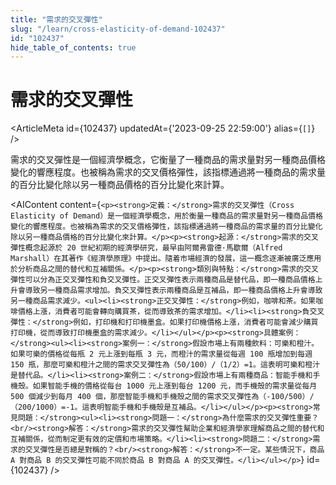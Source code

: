 ```yaml
---
title: "需求的交叉彈性"
slug: "/learn/cross-elasticity-of-demand-102437"
id: "102437"
hide_table_of_contents: true
---
```



# 需求的交叉彈性

<ArticleMeta id={102437} updatedAt={'2023-09-25 22:59:00'} alias={`[]`} />
<div className='border-solid border-b border-t-0 my-4 border-[var(--ifm-color-gray-300)]' />

需求的交叉彈性是一個經濟學概念，它衡量了一種商品的需求量對另一種商品價格變化的響應程度。也被稱為需求的交叉價格彈性，該指標通過將一種商品的需求量的百分比變化除以另一種商品價格的百分比變化來計算。

<AIContent content={`<p><strong>定義：</strong>需求的交叉彈性（Cross Elasticity of Demand）是一個經濟學概念，用於衡量一種商品的需求量對另一種商品價格變化的響應程度。也被稱為需求的交叉價格彈性，該指標通過將一種商品的需求量的百分比變化除以另一種商品價格的百分比變化來計算。</p><p><strong>起源：</strong>需求的交叉彈性概念起源於 20 世紀初期的經濟學研究，最早由阿爾弗雷德·馬歇爾（Alfred Marshall）在其著作《經濟學原理》中提出。隨着市場經濟的發展，這一概念逐漸被廣泛應用於分析商品之間的替代和互補關係。</p><p><strong>類別與特點：</strong>需求的交叉彈性可以分為正交叉彈性和負交叉彈性。正交叉彈性表示兩種商品是替代品，即一種商品價格上升會導致另一種商品需求增加。負交叉彈性表示兩種商品是互補品，即一種商品價格上升會導致另一種商品需求減少。<ul><li><strong>正交叉彈性：</strong>例如，咖啡和茶。如果咖啡價格上漲，消費者可能會轉向購買茶，從而導致茶的需求增加。</li><li><strong>負交叉彈性：</strong>例如，打印機和打印機墨盒。如果打印機價格上漲，消費者可能會減少購買打印機，從而導致打印機墨盒的需求減少。</li></ul></p><p><strong>具體案例：</strong><ul><li><strong>案例一：</strong>假設市場上有兩種飲料：可樂和橙汁。如果可樂的價格從每瓶 2 元上漲到每瓶 3 元，而橙汁的需求量從每週 100 瓶增加到每週 150 瓶，那麼可樂和橙汁之間的需求交叉彈性為（50/100）/（1/2）=1。這表明可樂和橙汁是替代品。</li><li><strong>案例二：</strong>假設市場上有兩種商品：智能手機和手機殼。如果智能手機的價格從每台 1000 元上漲到每台 1200 元，而手機殼的需求量從每月 500 個減少到每月 400 個，那麼智能手機和手機殼之間的需求交叉彈性為（-100/500）/（200/1000）=-1。這表明智能手機和手機殼是互補品。</li></ul></p><p><strong>常見問題：</strong><ul><li><strong>問題一：</strong>為什麼需求的交叉彈性重要？<br/><strong>解答：</strong>需求的交叉彈性幫助企業和經濟學家理解商品之間的替代和互補關係，從而制定更有效的定價和市場策略。</li><li><strong>問題二：</strong>需求的交叉彈性是否總是對稱的？<br/><strong>解答：</strong>不一定。某些情況下，商品 A 對商品 B 的交叉彈性可能不同於商品 B 對商品 A 的交叉彈性。</li></ul></p>`} id={102437} />
